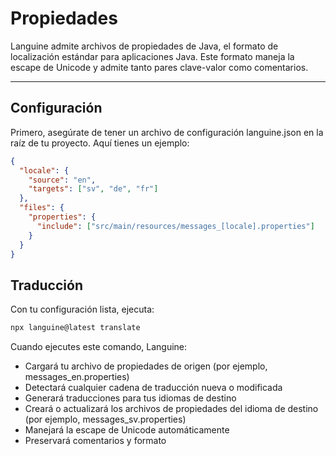 # Propiedades

Languine admite archivos de propiedades de Java, el formato de localización estándar para aplicaciones Java. Este formato maneja la escape de Unicode y admite tanto pares clave-valor como comentarios.

---

## Configuración

Primero, asegúrate de tener un archivo de configuración languine.json en la raíz de tu proyecto. Aquí tienes un ejemplo:

```json
{
  "locale": {
    "source": "en",
    "targets": ["sv", "de", "fr"]
  },
  "files": {
    "properties": {
      "include": ["src/main/resources/messages_[locale].properties"]
    }
  }
}
```

## Traducción

Con tu configuración lista, ejecuta:

```bash
npx languine@latest translate
```

Cuando ejecutes este comando, Languine:

- Cargará tu archivo de propiedades de origen (por ejemplo, messages_en.properties)
- Detectará cualquier cadena de traducción nueva o modificada
- Generará traducciones para tus idiomas de destino
- Creará o actualizará los archivos de propiedades del idioma de destino (por ejemplo, messages_sv.properties)
- Manejará la escape de Unicode automáticamente
- Preservará comentarios y formato
